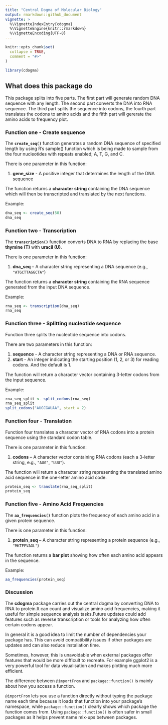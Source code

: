 ```yaml
---
title: "Central Dogma of Molecular Biology"
output: rmarkdown::github_document
vignette: >
  %\VignetteIndexEntry{cdogma}
  %\VignetteEngine{knitr::rmarkdown}
  %\VignetteEncoding{UTF-8}
---
```


```r
knitr::opts_chunk$set(
  collapse = TRUE,
  comment = "#>"
)
```

```r
library(cdogma)
```

## What does this package do

This package splits into five parts. The first part will generate random DNA sequence with any length. The second part converts the DNA into RNA sequence. The third part splits the sequence into codons, the fourth part translates the codons to amino acids and the fifth part will gererate the amino acids to frequency plot.

### Function one - Create sequence

The **`create_seq()`** function generates a random DNA sequence of specified length by using R's sample() function which is being made to sample from the four nucleotides with repeats enabled; A, T, G, and C.

There is one parameter in this function:

1.  **gene_size** - A positive integer that determines the length of the DNA sequence

The function returns a **character string** containing the DNA sequence which will then be transcripted and translated by the next functions.

Example:

```r
dna_seq <- create_seq(50)
dna_seq
```

### Function two - Transcription

The **`transcription()`** function converts DNA to RNA by replacing the base **thymine (T)** with **uracil (U)**.

There is one parameter in this function:

1.  **dna_seq** – A character string representing a DNA sequence (e.g., `"ATGCTTAGGCTA"`)

The function returns a **character string** containing the RNA sequence generated from the input DNA sequence.

Example:

```r
rna_seq <- transcription(dna_seq)
rna_seq
```

### Function three - Splitting nucleotide sequence

Function three splits the nucleotide sequence into codons.

There are two parameters in this function:

1.  **sequence** - A character string representing a DNA or RNA sequence.
2.  **start** - An integer indicating the starting position (1, 2, or 3) for reading codons. And the default is 1.

The function will return a character vector containing 3-letter codons from the input sequence.

Example:

```r
rna_seq_split <- split_codons(rna_seq)
rna_seq_split
split_codons("AUGCGAUAA", start = 2)
```

### Function four - Translation

Function four translates a character vector of RNA codons into a protein sequence using the standard codon table.

There is one parameter in this function:

1.  **codons** – A character vector containing RNA codons (each a 3-letter string, e.g., `"AUG"`, `"UUU"`).

The function will return a character string representing the translated amino acid sequence in the one-letter amino acid code.

```r
protein_seq <- translate(rna_seq_split)
protein_seq
```

### Function five - Amino Acid Frequencies

The **`aa_frequencies()`** function plots the frequency of each amino acid in a given protein sequence.

There is one parameter in this function:

1.  **protein_seq** – A character string representing a protein sequence (e.g., `"MKTFFVAGL"`)

The function returns a **bar plot** showing how often each amino acid appears in the sequence.

Example:

```r
aa_frequencies(protein_seq)
```

### Discussion

The **cdogma** package carries out the central dogma by converting DNA to RNA to protein.It can count and visualize amino acid frequencies, making it useful for simple sequence analysis tasks.Future updates could add features such as reverse transcription or tools for analyzing how often certain codons appear.

In general it is a good idea to limit the number of dependencies your package has. This can avoid compatibility issues if other packages are updates and can also reduce installation time.

Sometimes, however, this is unavoidable when external packages offer features that would be more difficult to recreate. For example ggplot2 is a very powerful tool for data visualisation and makes plotting much more efficient.

The difference between `@importFrom` and `package::function()` is mainly about how you access a function.

`@importFrom` lets you use a function directly without typing the package name each time because it loads that function into your package’s namespace, while `package::function()` clearly shows which package the function comes from. Using `package::function()` is often safer in small packages as it helps prevent name mix-ups between packages.

